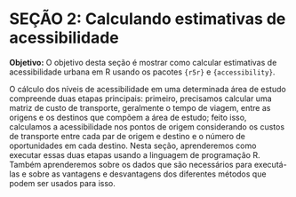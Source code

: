 # SEÇÃO 2: Calculando estimativas de acessibilidade

**Objetivo:** O objetivo desta seção é mostrar como calcular estimativas de acessibilidade urbana em R usando os pacotes `{r5r}` e `{accessibility}`.

O cálculo dos níveis de acessibilidade em uma determinada área de estudo compreende duas etapas principais: primeiro, precisamos calcular uma matriz de custo de transporte, geralmente o tempo de viagem, entre as origens e os destinos que compõem a área de estudo; feito isso, calculamos a acessibilidade nos pontos de origem considerando os custos de transporte entre cada par de origem e destino e o número de oportunidades em cada destino. Nesta seção, aprenderemos como executar essas duas etapas usando a linguagem de programação R. Também aprenderemos sobre os dados que são necessários para executá-las e sobre as vantagens e desvantagens dos diferentes métodos que podem ser usados para isso.
